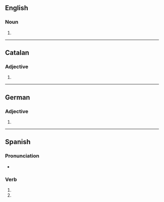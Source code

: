 {{also|extremés|extrêmes}}
==English==

===Noun===
{{head|en|noun plural form}}

# {{plural of|extreme|lang=en}}

----

==Catalan==

===Adjective===
{{head|ca|adjective form}}

# {{feminine plural of|extrem|lang=ca}}

----

==German==

===Adjective===
{{head|de|adjective form}}

# {{de-inflected form of|extrem}}

----

==Spanish==

===Pronunciation===
* {{es-IPA}}

===Verb===
{{head|es|verb form}}

# {{es-verb form of|ending=ar|mood=imperative|sense=negative|pers=2|formal=no|number=singular|extremar}}
# {{es-verb form of|ending=ar|mood=subjunctive|tense=present|pers=2|formal=no|number=singular|extremar}}